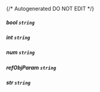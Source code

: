 {/* Autogenerated DO NOT EDIT  */}
##### **bool** `string`

##### **int** `string`

##### **num** `string`

##### **refObjParam** `string`

##### **str** `string`


